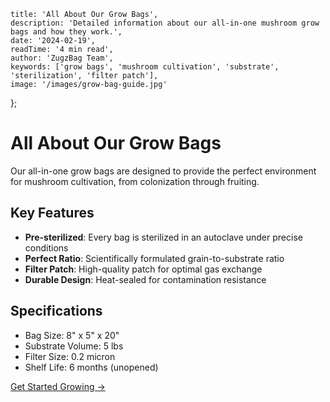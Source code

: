     title: 'All About Our Grow Bags',
    description: 'Detailed information about our all-in-one mushroom grow bags and how they work.',
    date: '2024-02-19',
    readTime: '4 min read',
    author: 'ZugzBag Team',
    keywords: ['grow bags', 'mushroom cultivation', 'substrate', 'sterilization', 'filter patch'],
    image: '/images/grow-bag-guide.jpg'
};

# All About Our Grow Bags

Our all-in-one grow bags are designed to provide the perfect environment for mushroom cultivation, from colonization through fruiting.

## Key Features

- **Pre-sterilized**: Every bag is sterilized in an autoclave under precise conditions
- **Perfect Ratio**: Scientifically formulated grain-to-substrate ratio
- **Filter Patch**: High-quality patch for optimal gas exchange
- **Durable Design**: Heat-sealed for contamination resistance

## Specifications

- Bag Size: 8" x 5" x 20"
- Substrate Volume: 5 lbs
- Filter Size: 0.2 micron
- Shelf Life: 6 months (unopened)

[Get Started Growing →](/learn/getting-started) 
